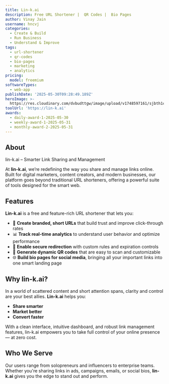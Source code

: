 ---
title: Lin-k.ai
description: Free URL Shortener |  QR Codes |  Bio Pages
author: Vinay Jain
username: hncvj
categories:
  - Create & Build
  - Run Business
  - Understand & Improve
tags:
  - url-shortener
  - qr-codes
  - bio-pages
  - marketing
  - analytics
pricing:
  model: freemium
softwareTypes:
  - web-app
publishDate: '2025-05-30T09:28:49.189Z'
heroImage: >-
  https://res.cloudinary.com/dvbudttgw/image/upload/v1748597161/sjbth1cgywjfki4henaq.png
toolUrl: 'https://lin-k.ai'
awards:
  - daily-award-1-2025-05-30
  - weekly-award-1-2025-05-31
  - monthly-award-2-2025-05-31
---
## About
lin-k.ai – Smarter Link Sharing and Management

At **lin-k.ai**, we’re redefining the way you share and manage links online. Built for digital marketers, content creators, and modern businesses, our platform goes beyond traditional URL shorteners, offering a powerful suite of tools designed for the smart web.

## Features

**Lin-k.ai** is a free and feature-rich URL shortener that lets you:

- 🔗 **Create branded, short URLs** that build trust and improve click-through rates  
- 📊 **Track real-time analytics** to understand user behavior and optimize performance  
- 🔐 **Enable secure redirection** with custom rules and expiration controls  
- 📱 **Generate dynamic QR codes** that are easy to scan and customizable  
- 🌐 **Build bio pages for social media**, bringing all your important links into one smart landing page  

## Why lin-k.ai?

In a world of scattered content and short attention spans, clarity and control are your best allies. **Lin-k.ai** helps you:

- **Share smarter**  
- **Market better**  
- **Convert faster**  

With a clean interface, intuitive dashboard, and robust link management features, lin-k.ai empowers you to take full control of your online presence — at zero cost.

## Who We Serve

Our users range from solopreneurs and influencers to enterprise teams. Whether you're sharing links in ads, campaigns, emails, or social bios, **lin-k.ai** gives you the edge to stand out and perform.
